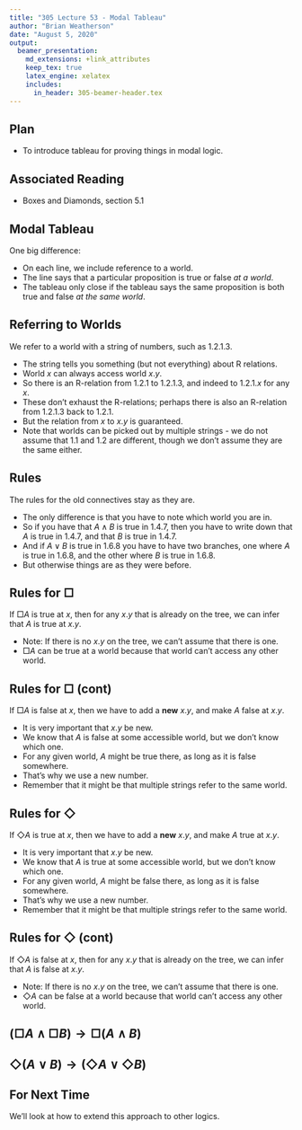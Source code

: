 ```yaml
---
title: "305 Lecture 53 - Modal Tableau"
author: "Brian Weatherson"
date: "August 5, 2020"
output: 
  beamer_presentation:
    md_extensions: +link_attributes
    keep_tex: true
    latex_engine: xelatex
    includes:
      in_header: 305-beamer-header.tex
---
```


## Plan

- To introduce tableau for proving things in modal logic.

## Associated Reading

- Boxes and Diamonds, section 5.1

## Modal Tableau

One big difference:

- On each line, we include reference to a world.
- The line says that a particular proposition is true or false _at a world_.
- The tableau only close if the tableau says the same proposition is both true and false _at the same world_.

## Referring to Worlds

We refer to a world with a string of numbers, such as 1.2.1.3.

- The string tells you something (but not everything) about R relations.
- World $x$ can always access world $x.y$.
- So there is an R-relation from 1.2.1 to 1.2.1.3, and indeed to 1.2.1.$x$ for any $x$.
- These don't exhaust the R-relations; perhaps there is also an R-relation from 1.2.1.3 back to 1.2.1.
- But the relation from $x$ to $x.y$ is guaranteed.
- Note that worlds can be picked out by multiple strings - we do not assume that 1.1 and 1.2 are different, though we don't assume they are the same either.

## Rules

The rules for the old connectives stay as they are.

- The only difference is that you have to note which world you are in.
- So if you have that $A \wedge B$ is true in 1.4.7, then you have to write down that $A$ is true in 1.4.7, and that $B$ is true in 1.4.7.
- And if $A \vee B$ is true in 1.6.8 you have to have two branches, one where $A$ is true in 1.6.8, and the other where $B$ is true in 1.6.8.
- But otherwise things are as they were before.

## Rules for $\Box$

If $\Box A$ is true at $x$, then for any $x.y$ that is already on the tree, we can infer that $A$ is true at $x.y$.

- Note: If there is no $x.y$ on the tree, we can't assume that there is one.
- $\Box A$ can be true at a world because that world can't access any other world.

## Rules for $\Box$ (cont)

If $\Box A$ is false at $x$, then we have to add a **new** $x.y$, and make $A$ false at $x.y$.

- It is very important that $x.y$ be new.
- We know that $A$ is false at some accessible world, but we don't know which one.
- For any given world, $A$ might be true there, as long as it is false somewhere.
- That's why we use a new number.
- Remember that it might be that multiple strings refer to the same world.

## Rules for $\Diamond$

If $\Diamond A$ is true at $x$, then we have to add a **new** $x.y$, and make $A$ true at $x.y$.

- It is very important that $x.y$ be new.
- We know that $A$ is true at some accessible world, but we don't know which one.
- For any given world, $A$ might be false there, as long as it is false somewhere.
- That's why we use a new number.
- Remember that it might be that multiple strings refer to the same world.

## Rules for $\Diamond$ (cont)

If $\Diamond A$ is false at $x$, then for any $x.y$ that is already on the tree, we can infer that $A$ is false at $x.y$.

- Note: If there is no $x.y$ on the tree, we can't assume that there is one.
- $\Diamond A$ can be false at a world because that world can't access any other world.


## $(\Box A \wedge \Box B) \rightarrow \Box (A \wedge B)$

  \begin{oltableau}
    [\pFmla{\False}{(\Box\formula{A} \land \Box\formula{B}) \lif
        \Box (\formula{A} \land \formula{B})}{1},
      just =\TAss
      [\pFmla{\True}{\Box\formula{A} \land \Box\formula{B}}{1},
        just = {\TRule{\True}{\lif}[1]}
        [\pFmla{\False}{\Box(\formula{A} \land \formula{B})}{1},
          just = {\TRule{\True}{\lif}[1]}
          [\pFmla{\True}{\Box\formula{A}}{1},
            just = {\TRule{\True}{\land}[2]}
            [\pFmla{\True}{\Box\formula{B}}{1},
              just = {\TRule{\True}{\land}[2]}
              [\pFmla{\False}{\formula{A} \land \formula{B}}{1.1},
                just = {\TRule{\False}{\Box}[3]}
                [\pFmla{\False}{\formula{A}}{1.1}, 
                  just = {\TRule{\False}{\land}[6]}
                  [\pFmla{\True}{\formula{A}}{1.1},
                    just= {\TRule{\True}{\Box}[4]}, close]]
                [\pFmla{\False}{\formula{B}}{1.1}, 
                  just = {\TRule{\False}{\land}[6]}
                  [\pFmla{\True}{\formula{B}}{1.1},
                    just= {\TRule{\True}{\Box}[5]}, close]]
              ]
            ]
          ]
        ]
      ]
    ]
  \end{oltableau}

## $\Diamond (A \vee B) \rightarrow (\Diamond A \vee \Diamond B)$

\begin{oltableau}
    [\pFmla{\False}{\Diamond(\formula{A} \lor \formula{B}) \lif
        (\Diamond \formula{A} \lor \Diamond \formula{B})}{1},
      just =\TAss
      [\pFmla{\True}{\Diamond(\formula{A} \lor \formula{B})}{1},
        just = {\TRule{\True}{\lif}[1]}
        [\pFmla{\False}{\Diamond\formula{A} \lor \Diamond\formula{B}}{1},
          just = {\TRule{\True}{\lif}[1]}
          [\pFmla{\False}{\Diamond\formula{A}}{1},
            just = {\TRule{\False}{\lor}[3]}
            [\pFmla{\False}{\Diamond\formula{B}}{1},
              just = {\TRule{\False}{\lor}[3]}
              [\pFmla{\True}{\formula{A} \lor \formula{B}}{1.1},
                just = {\TRule{\True}{\Diamond}[2]},
                [\pFmla{\True}{\formula{A}}{1.1}, 
                  just = {\TRule{\True}{\lor}[6]}
                  [\pFmla{\False}{\formula{A}}{1.1},
                    just= {\TRule{\False}{\Diamond}[4]}, close]]
                [\pFmla{\True}{\formula{B}}{1.1}, 
                  just = {\TRule{\True}{\lor}[6]}
                  [\pFmla{\False}{\formula{B}}{1.1},
                    just= {\TRule{\False}{\Diamond}[5]}, close]]
              ]
            ]
          ]
        ]
      ]
    ]
  \end{oltableau}

## For Next Time

We'll look at how to extend this approach to other logics.